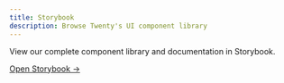 ```yaml
---
title: Storybook
description: Browse Twenty's UI component library
---
```


View our complete component library and documentation in Storybook.

[Open Storybook →](https://storybook.twenty.com)

